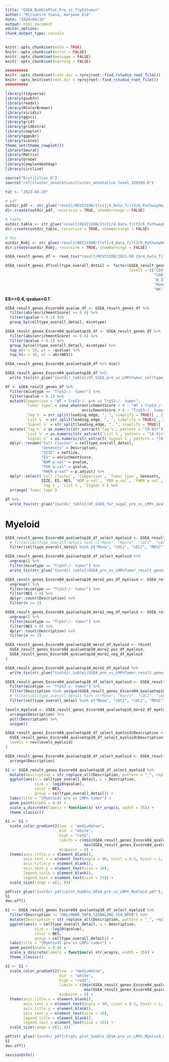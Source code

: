 ```yaml
---
title: "GSEA_BubblePlot_Pre_vs_Trp53tumor"
author: "Mitsuhiro Yuasa, Haryoon Kim"
date: "2024/04/10"
output: html_document
editor_options: 
chunk_output_type: console
---
```


```r
knitr::opts_chunk$set(echo = TRUE)
knitr::opts_chunk$set(error = FALSE)
knitr::opts_chunk$set(message = FALSE)
knitr::opts_chunk$set(warning = FALSE)

##########
knitr::opts_chunk$set(root.dir = rprojroot::find_rstudio_root_file())
knitr::opts_knit$set(root.dir = rprojroot::find_rstudio_root_file())
##########
```

```r
library(tidyverse)
library(gsubfn)
library(readxl)
library(RColorBrewer)
library(viridis)
library(ggsci)
library(grid)
library(gridExtra)
library(cowplot)
library(ggpubr)
library(scales)
theme_set(theme_cowplot())
library(Seurat)
library(Matrix)
library(broom)
library(ComplexHeatmap)
library(circlize)
```

```r
source("R/utilities.R")
source("ref/cluster_annotation/cluster_annotation_level_220209.R")
```

```r
tst <- "2023-08-29"

# pdf
outdir_pdf <- str_glue("result/REVISION/{tst}/4_Data_filt3/6_PathwayHeatmap/01_GSEA_BubblePlot_Pre_vs_Trp53tumor/pdf")
dir.create(outdir_pdf, recursive = TRUE, showWarnings = FALSE)

# table
outdir_table <- str_glue("result/REVISION/{tst}/4_Data_filt3/6_PathwayHeatmap/01_GSEA_BubblePlot_Pre_vs_Trp53tumor/table")
dir.create(outdir_table, recursive = TRUE, showWarnings = FALSE)

# Rds
outdir_Robj <- str_glue("result/REVISION/{tst}/4_Data_filt3/6_PathwayHeatmap/01_GSEA_BubblePlot_Pre_vs_Trp53tumor/rds")
dir.create(outdir_Robj, recursive = TRUE, showWarnings = FALSE)
```

```r
GSEA_result_genes_df <- read_tsv("result/REVISION/2023-08-29/4_Data_filt3/5_Pathway/01_GSEA_Pre_vs_Trp53tumor/table/df_GSEA_pre_vs_LMPnTumor_celltype_overall_detail_with_genenames.txt.txt")

GSEA_result_genes_df$celltype_overall_detail <- factor(GSEA_result_genes_df$celltype_overall_detail,
                                                       levels = c("CD4T_N", 
                                                                  "CD8T_N", "CD8T_CM",
                                                                  "B_Immature", "B_Mature", "Plasmablast",
                                                                  "Mono", "cDC1", "cDC2", "mregDC", "MDSC",
                                                                  "NK"))
```

**ES>=0.4, qvalue<0.1**

```r
GSEA_result_genes_Escore04_qvalue_df <- GSEA_result_genes_df %>% 
  filter(abs(enrichmentScore) >= 0.4) %>% 
  filter(qvalue < 0.1) %>% 
  group_by(celltype_overall_detail, micetype)

GSEA_result_genes_Escore04_qvaluetop10_df <- GSEA_result_genes_df %>% 
  filter(abs(enrichmentScore) >= 0.4) %>% 
  filter(qvalue < 0.1) %>% 
  group_by(celltype_overall_detail, micetype) %>% 
  top_n(n = 10, wt = -qvalue) %>% 
  top_n(n = 10, wt = abs(NES))

GSEA_result_genes_Escore04_qvaluetop10_df %>% dim()

GSEA_result_genes_Escore04_qvaluetop10_df %>% 
  write_tsv(str_glue("{outdir_table}/df_GSEA_pre_vs_LMPnTumor_celltype_overall_detail_ES040_qval010_Top10.txt"))
```

```r
df <- GSEA_result_genes_df %>% 
  filter(micetype == "Trp53-/- tumor") %>% 
  filter(qvalue < 0.1) %>% 
  mutate(Comparison = "WT + Trp53-/- pre vs Trp53-/- tumor",
         `Tumor type` = case_when(enrichmentScore < 0 ~ "WT + Trp53-/- pre",
                                  enrichmentScore > 0 ~ "Trp53-/- tumor"),
         `Tag %` = str_split(leading_edge, ", ", simplify = TRUE)[ , 1],
         `List %` = str_split(leading_edge, ", ", simplify = TRUE)[ , 2],
         `Signal %` = str_split(leading_edge, ", ", simplify = TRUE)[ , 3]) %>% 
  mutate(`Tag %` = as.numeric(str_extract(`Tag %`, pattern = "[0-9]+")) / 100,
         `List %` = as.numeric(str_extract(`List %`, pattern = "[0-9]+")) / 100,
         `Signal %` = as.numeric(str_extract(`Signal %`, pattern = "[0-9]+")) / 100) %>% 
  dplyr::rename("Cell cluster" = celltype_overall_detail,
                "Genesets" = Description,
                "SIZE" = setSize,
                "ES" = enrichmentScore,
                "NOM p-val" = pvalue,
                "FDR q-val" = qvalue,
                "FWER p-val" = p.adjust) %>% 
  dplyr::select(`Cell cluster`, `Comparison`, `Tumor type`, Genesets, 
                SIZE, ES, NES, `NOM p-val`, `FDR q-val`, `FWER p-val`,
                `Tag %`, `List %`, `Signal %`) %>% 
  arrange(`Tumor type`)

df %>% 
  write_tsv(str_glue("{outdir_table}/df_GSEA_for_suppl_pre_vs_LMPn_qval01.txt"))
```

# Myeloid
```r
GSEA_result_genes_Escore04_qvaluetop10_df_select_myeloid <- GSEA_result_genes_Escore04_qvaluetop10_df %>% 
  # filter(celltype_overall_detail %in% c("Mono", "Macro", "cDC1", "cDC2", "pDC", "mregDC", "MDSC"))
  filter(celltype_overall_detail %in% c("Mono", "cDC1", "cDC2", "MDSC"))

GSEA_result_genes_Escore04_qvaluetop10_df_select_myeloid %>% 
  ungroup() %>% 
  filter(micetype == "Trp53-/- tumor") %>% 
  write_tsv(str_glue("{outdir_table}/GSEA_pre_vs_LMPnTumor_result_genes_Escore04_qvalue_more1_myeloid.txt"))

GSEA_result_genes_Escore04_qvaluetop10_more2_pos_df_myeloid <- GSEA_result_genes_Escore04_qvaluetop10_df_select_myeloid %>% 
  ungroup() %>% 
  filter(micetype == "Trp53-/- tumor") %>% 
  filter(NES > 0) %>% 
  dplyr::count(Description) %>% 
  filter(n >= 2)

GSEA_result_genes_Escore04_qvaluetop10_more2_neg_df_myeloid <- GSEA_result_genes_Escore04_qvaluetop10_df_select_myeloid %>% 
  ungroup() %>% 
  filter(micetype == "Trp53-/- tumor") %>% 
  filter(NES < 0) %>% 
  dplyr::count(Description) %>% 
  filter(n >= 2)

GSEA_result_genes_Escore04_qvaluetop10_more2_df_myeloid <- rbind(
  GSEA_result_genes_Escore04_qvaluetop10_more2_pos_df_myeloid,
  GSEA_result_genes_Escore04_qvaluetop10_more2_neg_df_myeloid
)

GSEA_result_genes_Escore04_qvaluetop10_more2_df_myeloid %>% 
  write_tsv(str_glue("{outdir_table}/GSEA_pre_vs_LMPnTumor_result_genes_Escore04_qvalue_more2_myeloid.txt"))

GSEA_result_genes_Escore04_qvaluetop10_df_select_myeloid <- GSEA_result_genes_df %>% 
  filter(micetype == "Trp53-/- tumor") %>% 
  filter(Description %in% unique(GSEA_result_genes_Escore04_qvaluetop10_more2_df_myeloid$Description)) %>% 
  # filter(celltype_overall_detail %in% c("Mono", "Macro", "cDC1", "cDC2", "pDC", "mregDC", "MDSC"))
  filter(celltype_overall_detail %in% c("Mono", "cDC1", "cDC2", "MDSC"))

levels_myeloid <- GSEA_result_genes_Escore04_qvaluetop10_more2_df_myeloid %>% 
  arrange(Description) %>% 
  pull(Description) %>% 
  unique()

GSEA_result_genes_Escore04_qvaluetop10_df_select_myeloid$Description <- factor(
  GSEA_result_genes_Escore04_qvaluetop10_df_select_myeloid$Description,
  levels = rev(levels_myeloid)
)

GSEA_result_genes_Escore04_qvaluetop10_df_select_myeloid <- GSEA_result_genes_Escore04_qvaluetop10_df_select_myeloid %>% 
  arrange(Description)
```

```r
S1 <- GSEA_result_genes_Escore04_qvaluetop10_df_select_myeloid %>% 
  mutate(Description = str_replace_all(Description, pattern = "_", replacement = " ")) %>% 
  ggplot(aes(x = celltype_overall_detail, y = Description, 
             size = -log10(qvalue), 
             color = NES, 
             group = celltype_overall_detail)) + 
  labs(title = "[Myeloid] pre vs LMPn tumor") + 
  geom_point(alpha = 0.8) +
  scale_y_discrete(labels = function(x) str_wrap(x, width = 35)) + 
  theme_classic()

S1 <- S1 + 
  scale_color_gradient2(low  = "mediumblue",
                        mid  = "white",
                        high = "red2",
                        limits = c(min(GSEA_result_genes_Escore04_qvalue_df$NES), 
                                   max(GSEA_result_genes_Escore04_qvalue_df$NES)),
                        midpoint = 0) +
  theme(axis.title.x = element_blank(),
        axis.text.x = element_text(angle = 90, vjust = 0.5, hjust = 1, size = 15),
        axis.title.y = element_blank(),
        axis.text.y = element_text(size = 10),
        legend.title = element_blank(),
        legend.text = element_text(size = 15)) +
  scale_size(range = c(2, 8))

pdf(str_glue("{outdir_pdf}/plot_bubble_GESA_pre_vs_LMPn_Myeloid.pdf"), width = 7, height = 6)
S1
dev.off()
```

```r
S1 <- GSEA_result_genes_Escore04_qvaluetop10_df_select_myeloid %>% 
  filter(Description != "HALLMARK_TNFA_SIGNALING_VIA_NFKB") %>% 
  mutate(Description = str_replace_all(Description, pattern = "_", replacement = " ")) %>% 
  ggplot(aes(x = celltype_overall_detail, y = Description, 
             size = -log10(qvalue), 
             color = NES, 
             group = celltype_overall_detail)) + 
  labs(title = "[Myeloid] pre vs LMPn tumor") + 
  geom_point(alpha = 0.8) +
  scale_y_discrete(labels = function(x) str_wrap(x, width = 35)) + 
  theme_classic()

S1 <- S1 + 
  scale_color_gradient2(low  = "mediumblue",
                        mid  = "white",
                        high = "red2",
                        limits = c(min(GSEA_result_genes_Escore04_qvalue_df$NES), 
                                   max(GSEA_result_genes_Escore04_qvalue_df$NES)),
                        midpoint = 0) +
  theme(axis.title.x = element_blank(),
        axis.text.x = element_text(angle = 90, vjust = 0.5, hjust = 1, size = 15),
        axis.title.y = element_blank(),
        axis.text.y = element_text(size = 10),
        legend.title = element_blank(),
        legend.text = element_text(size = 15)) +
  scale_size(range = c(2, 8))

pdf(str_glue("{outdir_pdf}/Fig5c_plot_bubble_GESA_pre_vs_LMPn_Myeloid_only_pos.pdf"), width = 7, height = 6)
S1
dev.off()
```

```r
sessionInfo()
```
